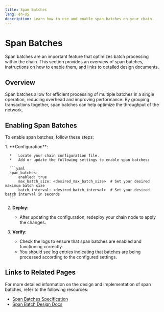 ```yaml
---
title: Span Batches
lang: en-US
description: Learn how to use and enable span batches on your chain.
---
```



# Span Batches

Span batches are an important feature that optimizes batch processing within the chain. This section provides an overview of span batches, instructions on how to enable them, and links to detailed design documents.

## Overview

Span batches allow for efficient processing of multiple batches in a single operation, reducing overhead and improving performance. By grouping transactions together, span batches can help optimize the throughput of the network.

## Enabling Span Batches

To enable span batches, follow these steps:

<Steps>
  1.  **Configuration**:

      *   Locate your chain configuration file.
      *   Add or update the following settings to enable span batches:

      ```yaml
      span_batches:
          enabled: true
          max_batch_size: <desired_max_batch_size>  # Set your desired maximum batch size
          batch_interval: <desired_batch_interval>  # Set your desired batch interval in seconds
      ```

  2.  **Deploy**:

      *   After updating the configuration, redeploy your chain node to apply the changes.

  3.  **Verify**:

      *   Check the logs to ensure that span batches are enabled and functioning correctly.
      *   You should see log entries indicating that batches are being processed according to the configured settings.
</Steps>

## Links to Related Pages

For more detailed information on the design and implementation of span batches, refer to the following resources:

*   [Span Batches Specification](https://specs.optimism.io/protocol/delta/span-batches.html#span-batches)
*   [Span Batch Design Docs](https://op-tip.notion.site/Span-Batch-Design-Docs-b85e599a47774dcdb8171cc84cab2476)

